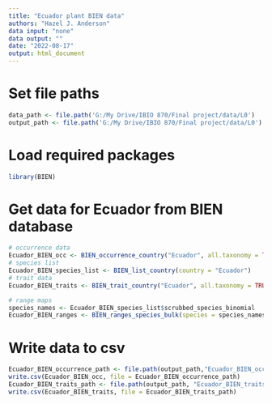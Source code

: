 ```yaml
---
title: "Ecuador plant BIEN data"
authors: "Hazel J. Anderson"
data input: "none"
data output: ""
date: "2022-08-17"
output: html_document
---
```

# Set file paths
```r
data_path <- file.path('G:/My Drive/IBIO 870/Final project/data/L0')
output_path <- file.path('G:/My Drive/IBIO 870/Final project/data/L0')
```

# Load required packages
```r
library(BIEN)
```


# Get data for Ecuador from BIEN database

```r
# occurrence data
Ecuador_BIEN_occ <- BIEN_occurrence_country("Ecuador", all.taxonomy = TRUE, observation.type = TRUE, collection.info = TRUE)
# species list
Ecuador_BIEN_species_list <- BIEN_list_country(country = "Ecuador")
# trait data
Ecuador_BIEN_traits <- BIEN_trait_country("Ecuador", all.taxonomy = TRUE)
```

```r
# range maps
species_names <- Ecuador_BIEN_species_list$scrubbed_species_binomial
Ecuador_BIEN_ranges <- BIEN_ranges_species_bulk(species = species_names, directory = output_path, batch_size = 1000, use_parallel = TRUE)
```


# Write data to csv
```r
Ecuador_BIEN_occurrence_path <- file.path(output_path,"Ecuador_BIEN_occurrence.csv") 
write.csv(Ecuador_BIEN_occ, file = Ecuador_BIEN_occurrence_path)
Ecuador_BIEN_traits_path <- file.path(output_path, "Ecuador_BIEN_traits.csv")
write.csv(Ecuador_BIEN_traits, file = Ecuador_BIEN_traits_path)
```
